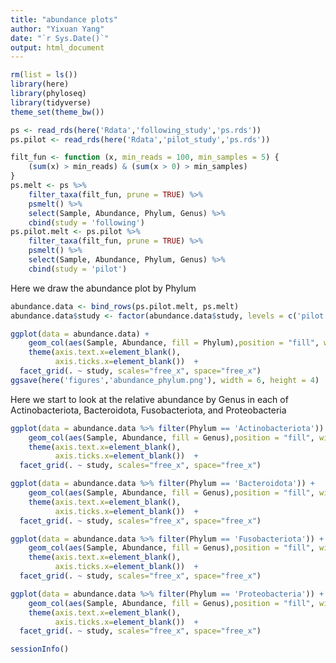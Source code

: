 ```yaml
---
title: "abundance plots"
author: "Yixuan Yang"
date: "`r Sys.Date()`"
output: html_document
---
```


```r
rm(list = ls())
library(here)
library(phyloseq)
library(tidyverse)
theme_set(theme_bw())
```


```r
ps <- read_rds(here('Rdata','following_study','ps.rds'))
ps.pilot <- read_rds(here('Rdata','pilot_study','ps.rds'))
```

```r
filt_fun <- function (x, min_reads = 100, min_samples = 5) {
    (sum(x) > min_reads) & (sum(x > 0) > min_samples) 
}
ps.melt <- ps %>%
    filter_taxa(filt_fun, prune = TRUE) %>% 
    psmelt() %>% 
    select(Sample, Abundance, Phylum, Genus) %>% 
    cbind(study = 'following')
ps.pilot.melt <- ps.pilot %>%
    filter_taxa(filt_fun, prune = TRUE) %>% 
    psmelt() %>% 
    select(Sample, Abundance, Phylum, Genus) %>% 
    cbind(study = 'pilot')

```

Here we draw the abundance plot by Phylum

```r
abundance.data <- bind_rows(ps.pilot.melt, ps.melt) 
abundance.data$study <- factor(abundance.data$study, levels = c('pilot', 'following'))

ggplot(data = abundance.data) + 
    geom_col(aes(Sample, Abundance, fill = Phylum),position = "fill", width = 1) +
    theme(axis.text.x=element_blank(),
          axis.ticks.x=element_blank())  +
  facet_grid(. ~ study, scales="free_x", space="free_x")
ggsave(here('figures','abundance_phylum.png'), width = 6, height = 4)
```

Here we start to look at the relative abundance by Genus in each of Actinobacteriota, Bacteroidota, Fusobacteriota, and Proteobacteria

```r
ggplot(data = abundance.data %>% filter(Phylum == 'Actinobacteriota')) + 
    geom_col(aes(Sample, Abundance, fill = Genus),position = "fill", width = 1) +
    theme(axis.text.x=element_blank(),
          axis.ticks.x=element_blank())  +
  facet_grid(. ~ study, scales="free_x", space="free_x")

ggplot(data = abundance.data %>% filter(Phylum == 'Bacteroidota')) + 
    geom_col(aes(Sample, Abundance, fill = Genus),position = "fill", width = 1) +
    theme(axis.text.x=element_blank(),
          axis.ticks.x=element_blank())  +
  facet_grid(. ~ study, scales="free_x", space="free_x")

ggplot(data = abundance.data %>% filter(Phylum == 'Fusobacteriota')) + 
    geom_col(aes(Sample, Abundance, fill = Genus),position = "fill", width = 1) +
    theme(axis.text.x=element_blank(),
          axis.ticks.x=element_blank())  +
  facet_grid(. ~ study, scales="free_x", space="free_x")

ggplot(data = abundance.data %>% filter(Phylum == 'Proteobacteria')) + 
    geom_col(aes(Sample, Abundance, fill = Genus),position = "fill", width = 1) +
    theme(axis.text.x=element_blank(),
          axis.ticks.x=element_blank())  +
  facet_grid(. ~ study, scales="free_x", space="free_x")
```

```r
sessionInfo()
```




